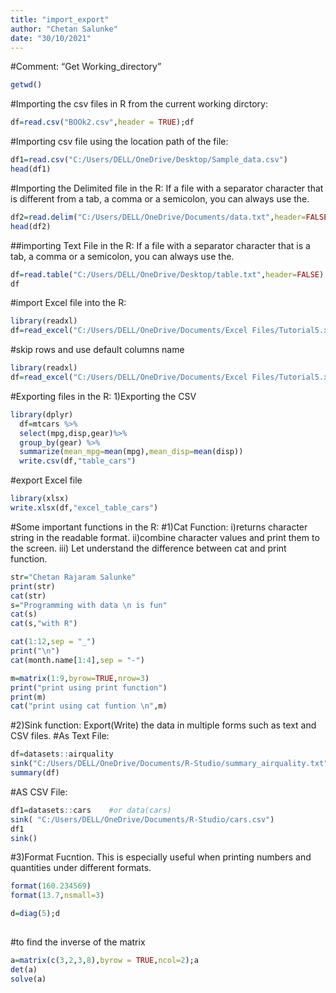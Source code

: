 ---
title: "import_export"
author: "Chetan Salunke"
date: "30/10/2021"
---

#Comment: "Get Working_directory"
```{r}
getwd()
```
#Importing the csv files in R from the current working dirctory:

```{r}
df=read.csv("BOOk2.csv",header = TRUE);df
```

#Importing csv file using the location path of the file:

```{r}
df1=read.csv("C:/Users/DELL/OneDrive/Desktop/Sample_data.csv")
head(df1)
```
#Importing the Delimited file in the R:
If a file with a separator character that is different from a 
tab, a comma or a semicolon, you can always use the.
```{r}
df2=read.delim("C:/Users/DELL/OneDrive/Documents/data.txt",header=FALSE,sep="")
head(df2)
```
##importing Text File in the R:
If a file with a separator character that is a 
tab, a comma or a semicolon, you can always use the.
```{r}
df=read.table("C:/Users/DELL/OneDrive/Desktop/table.txt",header=FALSE)
df

```
#import Excel file into the R:
```{r}
library(readxl)
df=read_excel("C:/Users/DELL/OneDrive/Documents/Excel Files/Tutorial5.xlsx");df
```
#skip rows and use default columns name
```{r}
library(readxl)
df=read_excel("C:/Users/DELL/OneDrive/Documents/Excel Files/Tutorial5.xlsx",skip=1,col_names = FALSE)

```
#Exporting files in the R:
1)Exporting the CSV
```{r}
library(dplyr)
  df=mtcars %>%
  select(mpg,disp,gear)%>%
  group_by(gear) %>%
  summarize(mean_mpg=mean(mpg),mean_disp=mean(disp))
  write.csv(df,"table_cars")
```
#export Excel file
```{r}
library(xlsx)
write.xlsx(df,"excel_table_cars")
```
#Some important functions in the R:
#1)Cat Function:
i)returns character string in the readable format.
ii)combine character values and print them to the screen.
iii) Let understand the difference between cat and print function.
```{r}
str="Chetan Rajaram Salunke"
print(str)
cat(str)
s="Programming with data \n is fun"
cat(s)
cat(s,"with R")
```

```{r}
cat(1:12,sep = "_")
print("\n")
cat(month.name[1:4],sep = "-")
```

```{r}
m=matrix(1:9,byrow=TRUE,nrow=3)
print("print using print function")
print(m)
cat("print using cat funtion \n",m)
```

#2)Sink function:
Export(Write) the data in multiple forms such as text and CSV files.
#As Text File:
```{r}
df=datasets::airquality
sink("C:/Users/DELL/OneDrive/Documents/R-Studio/summary_airquality.txt")
summary(df)
``` 
#AS CSV File:
```{r}
df1=datasets::cars    #or data(cars)
sink( "C:/Users/DELL/OneDrive/Documents/R-Studio/cars.csv")
df1
sink()
```
#3)Format Fucntion.
This is especially useful when printing numbers and quantities under 
different formats.

```{r}
format(160.234569)
format(13.7,nsmall=3)
```


```{r}
d=diag(5);d
 
```
#to find the inverse of the matrix


```{r}
a=matrix(c(3,2,3,8),byrow = TRUE,ncol=2);a
det(a)
solve(a)
```











